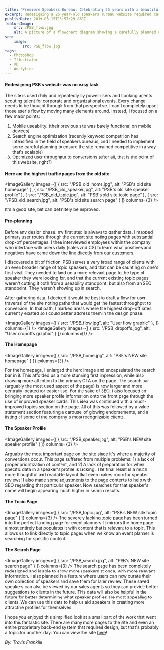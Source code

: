```yaml
---
title: 'Premiere Speakers Bureau: Celebrating 25 years with a beautiful new site.'
excerpt: Redesigning a 25-year-old speakers bureau website required careful consideration of power users and booking agents. I focused on mobile usability, SEO optimization, and conversion throughput while maintaining familiar user flows for daily users.
publishDate: 2019-03-15T15:57:29.860Z
featureImage:
    src: /PSB_flow.jpg
    alt: A picture of a flowchart diagram showing a carefully planned and highly technical user flow.
seo:
    image:
        src: PSB_flow.jpg
tags:
  - Photoshop
  - Illustrator
  - XD
  - Analytics
---
```



#### Redesigning PSB's website was no easy task

The site is used daily and repeatedly by power users and booking agents scouting talent for corporate and organizational events. Every change needs to be thought through from that perspective. I can't completely upset those user's flow by moving many elements around. Instead, I focused on a few major points:

1. Mobile useability. (their previous site was barely functional on mobile devices)
2. Search engine optimization (recently keyword competition has intensified in the field of speakers bureaus, and I needed to implement some careful planning to ensure the site remained competitive in a way that's scalable)
3. Optimized user throughput to conversions (after all, that is the point of this website, right?)

#### Here are the highest traffic pages from the old site

<ImageGallery
  images={[
    { src: "/PSB_old_home.jpg", alt: "PSB's old site homepage" },
    { src: "/PSB_old_speaker.jpg", alt: "PSB's old site speaker profile" },
    { src: "/PSB_old_topic.jpg", alt: "PSB's old site topic page" },
    { src: "/PSB_old_search.jpg", alt: "PSB's old site search page" }
  ]}
  columns={3}
/>

It's a good site, but can definitely be improved.

#### Pre-planning

Before any design phase, my first step is always to gather data. I mapped primary user routes through the current site noting pages with substantial drop-off percentages. I then interviewed employees within the company who interface with users daily (sales and CS) to learn what positives and negatives have come down the line directly from our customers.

I discovered a bit of friction. PSB serves a very broad range of clients with an even broader range of topic speakers, and that can be daunting on one's first visit. They needed to land on a more relevant page to the type of speaker they were looking for, and that the current existing topic pages weren't cutting it both from a useability standpoint, but also from an SEO standpoint. They weren't showing up in search.

After gathering data, I decided it would be best to draft a flow for user traversal of the site noting paths that would get the fastest throughput to conversion. In that path, I marked areas where the highest drop-off rates currently existed so I could better address them in the design phase.

<ImageGallery
  images={[
    { src: "/PSB_flow.jpg", alt: "User flow graphic" },
  ]}
  columns={1}
/>
<ImageGallery
  images={[
    { src: "/PSB_dropoffs.jpg", alt: "User dropoffs graphic" }
  ]}
  columns={1}
/>

#### The Homepage

<ImageGallery
  images={[
    { src: "/PSB_home.jpg", alt: "PSB's NEW site homepage" }
  ]}
  columns={3}
/>

For the homepage, I enlarged the hero image and encapsulated the search bar in it. This afforded us a more stunning first impression, while also drawing more attention to the primary CTA on the page. The search bar (arguably the most used aspect of the page) is now larger and more centrally located for easier use. For the sake of SEO, I also focused on bringing more speaker profile information onto the front page through the use of improved speaker cards. This idea was continued with a much-improved topics section on the page. All of this was followed by a value statement section featuring a carousel of glowing endorsements, and a listing of some of the company's most recognizable clients.

#### The Speaker Profile

<ImageGallery
  images={[
    { src: "/PSB_speaker.jpg", alt: "PSB's NEW site speaker profile" }
  ]}
  columns={3}
/>

Arguably the most important page on the site since it's where a majority of conversions occur. This page suffered from multiple problems: 1) a lack of proper prioritization of content, and 2) A lack of preparation for when specific data in a speaker's profile is lacking. The final result is a much more thoughtful and readable layout that even makes room for speaker reviews! I also made some adjustments to the page contents to help with SEO regarding that particular speaker. Now searches for that speaker's name will begin appearing much higher in search results.

#### The Topic Page

<ImageGallery
  images={[
    { src: "/PSB_topic.jpg", alt: "PSB's NEW site topic page" }
  ]}
  columns={3}
/>
The severely lacking topic page has been turned into the perfect landing page for event planners. It mirrors the home page almost entirely but populates it with content that is relevant to a topic. This allows us to link directly to topic pages when we know an event planner is searching for specific content.

#### The Search Page

<ImageGallery
  images={[
    { src: "/PSB_search.jpg", alt: "PSB's NEW site search page" }
  ]}
  columns={3}
/>
The search page has been completely redesigned and is able to show more speakers at once, with more relevant information. I also planned in a feature where users can now curate their own collection of speakers and save them for later review. These saved speakers can also be viewed by our sales agents so they can provide better suggestions to clients in the future. This data will also be helpful in the future for better determining what speaker profiles are most appealing to clients. We can use this data to help us aid speakers in creating more attractive profiles for themselves.

I hope you enjoyed this simplified look at a small part of the work that went into this fantastic site. There are many more pages to the site and even an entire proprietary back-end system that required design, but that's probably a topic for another day. You can view the site [here](http://www.premierespeakers.com)!

_By: Travis Franklin_
